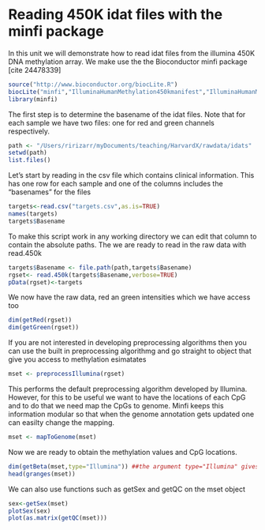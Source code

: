 # Reading 450K idat files with the minfi package

In this unit we will demonstrate how to read idat files from the illumina 450K DNA methylation array. We make use the the Bioconductor minfi package [cite 24478339]

```r
source("http://www.bioconductor.org/biocLite.R")
biocLite("minfi","IlluminaHumanMethylation450kmanifest","IlluminaHumanMethylation450kanno.ilmn12.hg19")
library(minfi)
```

The first step is to determine the basename of the idat files. Note that for each sample we have two files: one for red and green channels respectively.

```r
path <- "/Users/ririzarr/myDocuments/teaching/HarvardX/rawdata/idats"
setwd(path)
list.files()
```

Let's start by reading in the csv file which contains clinical information. This has one row for each sample and one of the columns includes the "basenames" for the files
```r
targets<-read.csv("targets.csv",as.is=TRUE)
names(targets)
targets$Basename
```

To make this script work in any working directory  we can edit that column to contain the absolute paths. The we are ready to read in the raw data with read.450k
```r
targets$Basename <- file.path(path,targets$Basename)
rgset<- read.450k(targets$Basename,verbose=TRUE)
pData(rgset)<-targets
```

We now have the raw data, red an green intensities which we have access too
```r
dim(getRed(rgset))
dim(getGreen(rgset))
```

If you are not interested in developing preprocessing algorithms then you can use the built in preprocessing algorithmg and go straight to object that give you access to methylation esimatates 

```r
mset <- preprocessIllumina(rgset)
```

This performs the default preprocessing algorithm developed by Illumina. However, for this to be useful we want to have the locations of each CpG and to do that we need map the CpGs to genome. Minfi keeps this information modular so that when the genome annotation gets updated one can easilty change the mapping. 
```r
mset <- mapToGenome(mset)
```

Now we are ready to obtain the methylation values and CpG locations.
 
```r
dim(getBeta(mset,type="Illumina")) ##the argument type="Illumina" gives us default procedure
head(granges(mset))
```

We can also use functions such as getSex and getQC on the mset object
```r
sex<-getSex(mset)
plotSex(sex)
plot(as.matrix(getQC(mset)))
```




